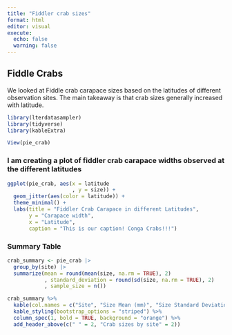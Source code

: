 ```yaml
---
title: "Fiddler crab sizes"
format: html
editor: visual
execute: 
  echo: false
  warning: false
---
```


## Fiddle Crabs

We looked at Fiddle crab carapace sizes based on the latitudes of different observation sites. The main takeaway is that crab sizes generally increased with latitude.

```r
library(lterdatasampler)
library(tidyverse)
library(kableExtra)
```

```r
View(pie_crab)
```

### I am creating a plot of fiddler crab carapace widths observed at the different latitudes

```r
ggplot(pie_crab, aes(x = latitude
                     , y = size)) +
  geom_jitter(aes(color = latitude)) + 
  theme_minimal() + 
  labs(title = "Fiddler Crab Carapace in different Latitudes", 
       y = "Carapace width", 
       x = "Latitude", 
       caption = "This is our caption! Conga Crabs!!!") 
```

### Summary Table

```r
crab_summary <- pie_crab |> 
  group_by(site) |>
  summarize(mean = round(mean(size, na.rm = TRUE), 2)
            , standard_deviation = round(sd(size, na.rm = TRUE), 2) 
            , sample_size = n())
```

```r
crab_summary %>% 
  kable(col.names = c("Site", "Size Mean (mm)", "Size Standard Deviation (mm)", "Sample Size")) %>% 
  kable_styling(bootstrap_options = "striped") %>% 
  column_spec(1, bold = TRUE, background = "orange") %>% 
  add_header_above(c(" " = 2, "Crab sizes by site" = 2)) 
```
